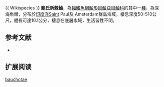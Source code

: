 {{Speciesbox
| name = 鮑氏新棘鮋
| image = 
| image_width = 250px
| status = NE
| status_system = IUCN3.1
| genus = Neomerinthe
| species = bauchotae
| authority = Poss & Duhamel, 1991 
| synonyms = 
}}{{ Wikispecies }}
'''鮑氏新棘鮋'''，為[[輻鰭魚綱|輻鰭魚綱]][[鮋形目|鮋形目]][[鮋亞目|鮋亞目]][[鮋科|鮋科]]的其中一[[種|種]]，為深海魚類，分布於[[印度洋|印度洋]]Saint Paul及 Amsterdam群島海域，棲息深度50-510公尺，體長可達10.1公分，棲息在底層水域，生活習性不明。
==参考文献==
*{{FishBase_species|genus=Neomerinthe|species=bauchotae|year=2014|month=6}}

== 扩展阅读 ==
{{refbegin}}
{{wikispecies-inline|Neomerinthe bauchotae|鮑氏新棘鮋}}
{{refend}}
{{Taxonbar|from=Q2021590}}

[[Category:新棘鮋屬|bauchotae]]


{{鮋形目小作品}}